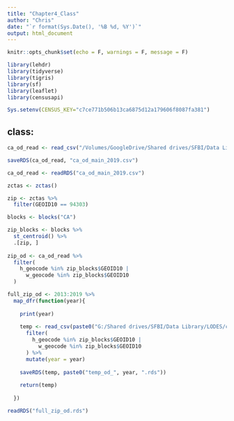 ```yaml
---
title: "Chapter4_Class"
author: "Chris"
date: "`r format(Sys.Date(), '%B %d, %Y')`"
output: html_document
---
```


```r
knitr::opts_chunk$set(echo = F, warnings = F, message = F)
```

```r
library(lehdr)
library(tidyverse)
library(tigris)
library(sf)
library(leaflet)
library(censusapi)

Sys.setenv(CENSUS_KEY="c7ce771b506b13ca6875d12a179606f8087fa381")
```

## class:

```r
ca_od_read <- read_csv("/Volumes/GoogleDrive/Shared drives/SFBI/Data Library/LODES/ca_od_main_JT01_2019.csv.gz")

saveRDS(ca_od_read, "ca_od_main_2019.csv")

ca_od_read <- readRDS("ca_od_main_2019.csv")

zctas <- zctas()

zip <- zctas %>% 
  filter(GEOID10 == 94303)

blocks <- blocks("CA")

zip_blocks <- blocks %>% 
  st_centroid() %>% 
  .[zip, ]
  
zip_od <- ca_od_read %>% 
  filter(
    h_geocode %in% zip_blocks$GEOID10 |
      w_geocode %in% zip_blocks$GEOID10
  )

full_zip_od <- 2013:2019 %>% 
  map_dfr(function(year){
    
    print(year)
    
    temp <- read_csv(paste0("G:/Shared drives/SFBI/Data Library/LODES/ca_od_main_JT01_", year, ".csv.gz")) %>% 
      filter(
        h_geocode %in% zip_blocks$GEOID10 |
          w_geocode %in% zip_blocks$GEOID10
      ) %>% 
      mutate(year = year)
    
    saveRDS(temp, paste0("temp_od_", year, ".rds"))
    
    return(temp)
    
  })

readRDS("full_zip_od.rds")
```

